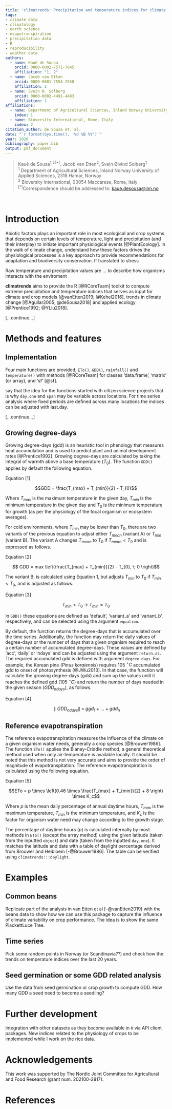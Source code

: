 ```yaml
---
title: 'climatrends: Precipitation and temperature indices for climate variability analysis in R'
tags:
- climate data
- climatology
- earth science
- evapotranspiration
- precipitation data
- R
- reproducibility
- weather data
authors:
  - name: Kauê de Sousa
    orcid: 0000-0002-7571-7845
    affiliation: "1, 2"
  - name: Jacob van Etten
    orcid: 0000-0001-7554-2558
    affiliation: 2
  - name: Svein Ø. Solberg
    orcid: 0000-0002-4491-4483
    affiliation: 1
affiliations:
  - name: Department of Agricultural Sciences, Inland Norway University of Applied Sciences, Hamar, Norway
    index: 1
  - name: Bioversity International, Rome, Italy
    index: 2
citation_author: de Sousa et. al.
date: "`r format(Sys.time(), '%d %B %Y')`"
year: 2020
bibliography: paper.bib
output: pdf_document
---
```


>Kauê de Sousa^1,2[*]^, Jacob van Etten^2^, Svein Øivind Solberg^1^  
^1^ Department of Agricultural Sciences, Inland Norway University of Applied Sciences, 2318 Hamar, Norway  
^2^ Bioversity International, 00054 Maccarese, Rome, Italy  
^[*]^Correspondence should be addressed to: <kaue.desousa@inn.no>

\

# Introduction

Abiotic factors plays an important role in most ecological and crop systems that depends on certain levels of temperature, light and precipitation (and their interplay) to initiate important physiological events [@PlantEcology]. In the walk of climate change, understand how these factors drives the physiological processes is a key approach to provide recommendations for adaptation and biodiversity conservation. If translated to stress 

Raw temperature and precipitation values are ... to describe how organisms interacts with the enviroment

**climatrends** aims to provide the R [@RCoreTeam] toolkit to compute extreme precipitation and temperature indices that serves as input for climate and crop models [@vanEtten2019; @Kehel2016], trends in climate change [@Aguilar2005; @deSousa2018] and applied ecology [@Prentice1992; @YLiu2018].

[...continue...]

# Methods and features

## Implementation

Four main functions are provided, `ETo()`, `GDD()`, `rainfall()` and `temperature()` with methods [@RCoreTeam] for classes 'data.frame', 'matrix' (or array), and 'sf' [@sf]. 

say that the idea for the functions started with citizen science projects that is why `day.one` and `span` may be variable across locations. For time series analysis where fixed periods are defined across many locations the indices can be adjusted with last.day. 

[...continue...]



## Growing degree-days

Growing degree-days (gdd) is an heuristic tool in phenology that measures heat accumulation and is used to predict plant and animal development rates [@Prentice1992]. Growing degree-days are calculated by taking the integral of warmth above a base temperature ($T_{0}$). The function `GDD()` applies by default the following equation.

Equation [1]

$$GDD = \frac{T_{max} + T_{min}}{2} - T_{0}$$

Where $T_{max}$ is the maximum temperature in the given day, $T_{min}$ is the minimum temperature in the given day and $T_{0}$ is the minimum temperature for growth (as per the physiology of the focal organism or ecosystem averages). 

For cold environments, where $T_{min}$ may be lower than $T_{0}$, there are two variants of the previous equation to adjust either $T_{mean}$ (variant A) or $T_{min}$ (variant B). The variant A changes $T_{mean}$ to $T_{0}$ if $T_{mean} < T_{0}$ and is expressed as follows.

Equation [2]

$$ GDD = max \left(\frac{T_{max} + T_{min}}{2} - T_{0}, \; 0 \right)$$

The variant B, is calculated using Equation 1, but adjusts $T_{min}$ to $T_{0}$ if $T_{min} < T_{0}$, and is adjusted as follows.

Equation [3]

$$ T_{min} < T_{0} \; \rightarrow \; T_{min} = T_{0} $$

In `GDD()` these equations are defined as 'default', 'variant_a' and 'variant_b', respectively, and can be selected using the argument `equation`.

By default, the function returns the degree-days that is accumulated over the time series. Additionally, the function may return the daily values of degree-days or the number of days that a given organism required to reach a certain number of accumulated degree-days. These values are defined by 'acc', 'daily' or 'ndays' and can be adjusted using the argument `return.as`. The required accumulated gdd is defined with argument `degree.days`. For example, the Korean pine (*Pinus koraiensis*) requires 105 $^\circ C$ accumulated gdd to onset of photosynthesis [@JWu2013]. In that case, the function will calculate the growing degree-days ($gdd$) and sum up the values until it reaches the defined gdd (105 $^\circ C$) and return the number of days needed in the given season ($GDD_{ndays}$), as follows.

Equation [4]

$$\parallel GDD_{ndays} \parallel \: = \; ggd_1 \;+ \; ...  \; +  \; gdd_n$$


## Reference evapotranspiration

The reference evapotranspiration measures the influence of the climate on a given organism water needs, generally a crop species [@Brouwer1986]. The function `ETo()` applies the Blaney-Criddle method, a general theoretical method used when only air-temperature is available locally. It should be noted that this method is not very accurate and aims to provide the order of magnitude of evapotranspitation. The reference evapotranspiration is calculated using the following equation.

Equation [5]

$$ETo = p \times \left(0.46 \times \frac{T_{max} + T_{min}}{2} + 8 \right) \times K_c$$

Where $p$ is the mean daily percentage of annual daytime hours, $T_{max}$ is the maximum temperature, $T_{min}$ is the minimum temperature, and $K_c$ is the factor for organism water need may change according to the growth stage.

The percentage of daytime hours ($p$) is calculated internally by most methods in `ETo()` (except the array method) using the given latitude (taken from the inputted `object`) and date (taken from the inputted `day.one`). It matches the latitude and date with a table of daylight percentage derived from Brouwer and Heibloem [-@Brouwer1986]. The table can be verified using `climatrends:::daylight`.

# Examples

## Common beans

Replicate part of the analysis in van Etten et al [-@vanEtten2019] with the beans data to show how we can use this package to capture the influence of climate variability on crop performance. The idea is to show the same PlackettLuce Tree.

## Time series 

Pick some random points in Norway (or Scandinavia??) and check how the trends on temperature indices over the last 20 years. 

## Seed germination or some GDD related analysis

Use the data from seed germination or crop growth to compute GDD. How many GDD a seed need to become a seedling?

# Further development

Integration with other datasets as they become available in `R` via API client packages. New indices related to the physiology of crops to be implemented while I work on the rice data.

# Acknowledgements

This work was supported by The Nordic Joint Committee for Agricultural and Food Research (grant num. 202100-2817).

# References